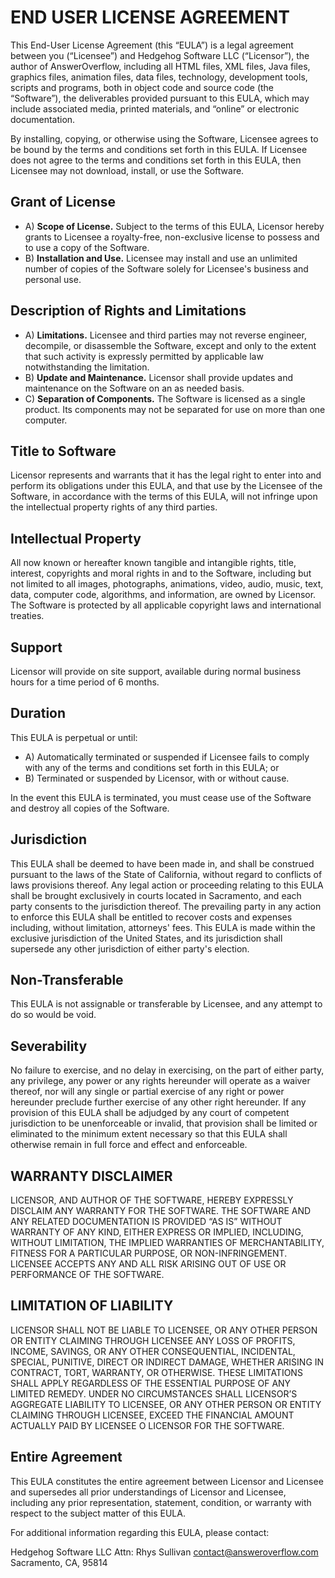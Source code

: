 # END USER LICENSE AGREEMENT

This End-User License Agreement (this “EULA”) is a legal agreement between you (“Licensee”) and Hedgehog Software LLC (“Licensor”), the author of AnswerOverflow, including all HTML files, XML files, Java files, graphics files, animation files, data files, technology, development tools, scripts and programs, both in object code and source code (the “Software”), the deliverables provided pursuant to this EULA, which may include associated media, printed materials, and “online” or electronic documentation.

By installing, copying, or otherwise using the Software, Licensee agrees to be bound by the terms and conditions set forth in this EULA. If Licensee does not agree to the terms and conditions set forth in this EULA, then Licensee may not download, install, or use the Software.

## Grant of License

- A) **Scope of License.** Subject to the terms of this EULA, Licensor hereby grants to Licensee a royalty-free, non-exclusive license to possess and to use a copy of the Software.
- B) **Installation and Use.** Licensee may install and use an unlimited number of copies of the Software solely for Licensee's business and personal use.

## Description of Rights and Limitations

- A) **Limitations.** Licensee and third parties may not reverse engineer, decompile, or disassemble the Software, except and only to the extent that such activity is expressly permitted by applicable law notwithstanding the limitation.
- B) **Update and Maintenance.** Licensor shall provide updates and maintenance on the Software on an as needed basis.
- C) **Separation of Components.** The Software is licensed as a single product. Its components may not be separated for use on more than one computer.

## Title to Software

Licensor represents and warrants that it has the legal right to enter into and perform its obligations under this EULA, and that use by the Licensee of the Software, in accordance with the terms of this EULA, will not infringe upon the intellectual property rights of any third parties.

## Intellectual Property

All now known or hereafter known tangible and intangible rights, title, interest, copyrights and moral rights in and to the Software, including but not limited to all images, photographs, animations, video, audio, music, text, data, computer code, algorithms, and information, are owned by Licensor. The Software is protected by all applicable copyright laws and international treaties.

## Support

Licensor will provide on site support, available during normal business hours for a time period of 6 months.

## Duration

This EULA is perpetual or until:

- A) Automatically terminated or suspended if Licensee fails to comply with any of the terms and conditions set forth in this EULA; or
- B) Terminated or suspended by Licensor, with or without cause.

In the event this EULA is terminated, you must cease use of the Software and destroy all copies of the Software.

## Jurisdiction

This EULA shall be deemed to have been made in, and shall be construed pursuant to the laws of the State of California, without regard to conflicts of laws provisions thereof. Any legal action or proceeding relating to this EULA shall be brought exclusively in courts located in Sacramento, and each party consents to the jurisdiction thereof. The prevailing party in any action to enforce this EULA shall be entitled to recover costs and expenses including, without limitation, attorneys' fees. This EULA is made within the exclusive jurisdiction of the United States, and its jurisdiction shall supersede any other jurisdiction of either party's election.

## Non-Transferable

This EULA is not assignable or transferable by Licensee, and any attempt to do so would be void.

## Severability

No failure to exercise, and no delay in exercising, on the part of either party, any privilege, any power or any rights hereunder will operate as a waiver thereof, nor will any single or partial exercise of any right or power hereunder preclude further exercise of any other right hereunder. If any provision of this EULA shall be adjudged by any court of competent jurisdiction to be unenforceable or invalid, that provision shall be limited or eliminated to the minimum extent necessary so that this EULA shall otherwise remain in full force and effect and enforceable.

## WARRANTY DISCLAIMER

LICENSOR, AND AUTHOR OF THE SOFTWARE, HEREBY EXPRESSLY DISCLAIM ANY WARRANTY FOR THE SOFTWARE. THE SOFTWARE AND ANY RELATED DOCUMENTATION IS PROVIDED “AS IS” WITHOUT WARRANTY OF ANY KIND, EITHER EXPRESS OR IMPLIED, INCLUDING, WITHOUT LIMITATION, THE IMPLIED WARRANTIES OF MERCHANTABILITY, FITNESS FOR A PARTICULAR PURPOSE, OR NON-INFRINGEMENT. LICENSEE ACCEPTS ANY AND ALL RISK ARISING OUT OF USE OR PERFORMANCE OF THE SOFTWARE.

## LIMITATION OF LIABILITY

LICENSOR SHALL NOT BE LIABLE TO LICENSEE, OR ANY OTHER PERSON OR ENTITY CLAIMING THROUGH LICENSEE ANY LOSS OF PROFITS, INCOME, SAVINGS, OR ANY OTHER CONSEQUENTIAL, INCIDENTAL, SPECIAL, PUNITIVE, DIRECT OR INDIRECT DAMAGE, WHETHER ARISING IN CONTRACT, TORT, WARRANTY, OR OTHERWISE. THESE LIMITATIONS SHALL APPLY REGARDLESS OF THE ESSENTIAL PURPOSE OF ANY LIMITED REMEDY. UNDER NO CIRCUMSTANCES SHALL LICENSOR’S AGGREGATE LIABILITY TO LICENSEE, OR ANY OTHER PERSON OR ENTITY CLAIMING THROUGH LICENSEE, EXCEED THE FINANCIAL AMOUNT ACTUALLY PAID BY LICENSEE O LICENSOR FOR THE SOFTWARE.

## Entire Agreement

This EULA constitutes the entire agreement between Licensor and Licensee and supersedes all prior understandings of Licensor and Licensee, including any prior representation, statement, condition, or warranty with respect to the subject matter of this EULA.

For additional information regarding this EULA, please contact:

Hedgehog Software LLC
Attn: Rhys Sullivan
contact@answeroverflow.com
Sacramento, CA, 95814
